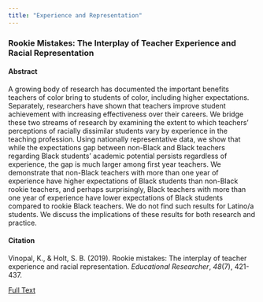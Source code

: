 ```yaml
---
title: "Experience and Representation"
---
```


### Rookie Mistakes: The Interplay of Teacher Experience and Racial Representation

#### Abstract
A growing body of research has documented the important benefits teachers of color bring to students of color, including higher expectations. Separately, researchers have shown that teachers improve student achievement with increasing effectiveness over their careers. We bridge these two streams of research by examining the extent to which teachers’ perceptions of racially dissimilar students vary by experience in the teaching profession. Using nationally representative data, we show that while the expectations gap between non-Black and Black teachers regarding Black students’ academic potential persists regardless of experience, the gap is much larger among first year teachers. We demonstrate that non-Black teachers with more than one year of experience have higher expectations of Black students than non-Black rookie teachers, and perhaps surprisingly, Black teachers with more than one year of experience have lower expectations of Black students compared to rookie Black teachers. We do not find such results for Latino/a students. We discuss the implications of these results for both research and practice.

#### Citation
Vinopal, K., & Holt, S. B. (2019). Rookie mistakes: The interplay of teacher experience and racial representation. *Educational Researcher*, *48*(7), 421-437.

[Full Text](VinopalHolt2019ER.pdf)